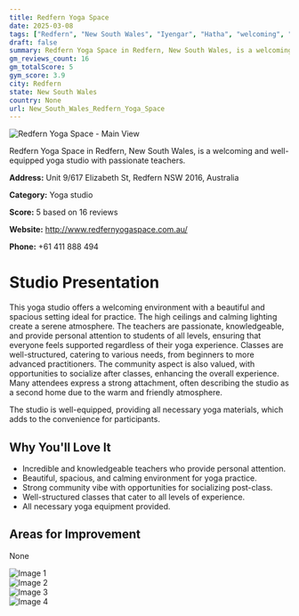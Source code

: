```yaml
---
title: Redfern Yoga Space
date: 2025-03-08
tags: ["Redfern", "New South Wales", "Iyengar", "Hatha", "welcoming", "spacious", "Redfern"]  
draft: false
summary: Redfern Yoga Space in Redfern, New South Wales, is a welcoming and well-equipped yoga studio with passionate teachers.
gm_reviews_count: 16
gm_totalScore: 5
gym_score: 3.9
city: Redfern
state: New South Wales
country: None
url: New_South_Wales_Redfern_Yoga_Space
---
```


<div className="aspect-[16/9] relative my-8">
  <img 
    src="https://lh5.googleusercontent.com/p/AF1QipPijGOKBk6VOjbqJurK935DK3eB261vsTuFvhRC=w1920-h1080-k-no"
    alt="Redfern Yoga Space - Main View"
    className="object-cover absolute inset-0 w-full h-full rounded-lg"
  />
</div>

Redfern Yoga Space in Redfern, New South Wales, is a welcoming and well-equipped yoga studio with passionate teachers.

**Address:** Unit 9/617 Elizabeth St, Redfern NSW 2016, Australia

**Category:** Yoga studio

**Score:** 5 based on 16 reviews

**Website:** http://www.redfernyogaspace.com.au/

**Phone:** +61 411 888 494

# Studio Presentation

This yoga studio offers a welcoming environment with a beautiful and spacious setting ideal for practice. The high ceilings and calming lighting create a serene atmosphere. The teachers are passionate, knowledgeable, and provide personal attention to students of all levels, ensuring that everyone feels supported regardless of their yoga experience. Classes are well-structured, catering to various needs, from beginners to more advanced practitioners. The community aspect is also valued, with opportunities to socialize after classes, enhancing the overall experience. Many attendees express a strong attachment, often describing the studio as a second home due to the warm and friendly atmosphere.

The studio is well-equipped, providing all necessary yoga materials, which adds to the convenience for participants.

## Why You'll Love It

- Incredible and knowledgeable teachers who provide personal attention.
- Beautiful, spacious, and calming environment for yoga practice.
- Strong community vibe with opportunities for socializing post-class.
- Well-structured classes that cater to all levels of experience.
- All necessary yoga equipment provided.

## Areas for Improvement

None

<div className="grid grid-cols-1 xl:grid-cols-2 gap-4 my-8">
<div className="aspect-[4/3] relative"><img src="https://lh5.googleusercontent.com/p/AF1QipPclslYDQ9NlClkdXKEoUzVTOpOZDah5afZ7Not=w1920-h1080-k-no" alt="Image 1" className="object-cover absolute inset-0 w-full h-full rounded-lg" /></div>
<div className="aspect-[4/3] relative"><img src="https://lh5.googleusercontent.com/p/AF1QipOn2ch1Y0MnFtKbkMxhmzOqcpRd6QLmFMWhnMab=w1920-h1080-k-no" alt="Image 2" className="object-cover absolute inset-0 w-full h-full rounded-lg" /></div>
<div className="aspect-[4/3] relative"><img src="https://lh5.googleusercontent.com/p/AF1QipNmNm60XqqOZoDrwHpbu10tpq7BX3eGc4sZmU6T=w1920-h1080-k-no" alt="Image 3" className="object-cover absolute inset-0 w-full h-full rounded-lg" /></div>
<div className="aspect-[4/3] relative"><img src="https://lh5.googleusercontent.com/p/AF1QipNjHEuqOZht1CcLpK6ELlLZoDbtgo_HomrTrT7L=w1920-h1080-k-no" alt="Image 4" className="object-cover absolute inset-0 w-full h-full rounded-lg" /></div>
</div>